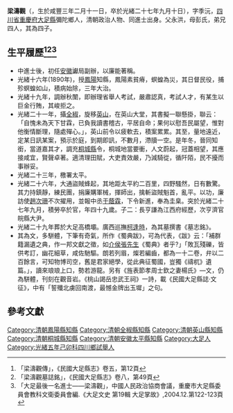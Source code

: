 '''梁濤觀'''（{{bd|1853年|3月20日|1901年|10月21日|catIdx=L梁濤觀}}，生於咸豐三年二月十一日，卒於光緒二十七年九月十日），字季沅，[[四川省|四川省]][[重慶府|重慶府]][[大足縣|大足縣]]彌陀鄉人，清朝政治人物、同進士出身。父永洪，母彭氏，弟兄四人，其為四子。

== 生平履歷<ref>「梁濤觀傳」，《民國大足縣志》卷五，第12頁</ref><ref>「梁濤觀墓誌銘」，《民國大足縣志》卷八，第49頁</ref><ref>「大足最後一名進士——梁濤觀」，中國人民政治協商會議，重慶市大足縣委員會教科文衛委員會編.《大足文史 第19輯 大足掌故》,2004.12.第122-123頁</ref> ==
* 中進士後，初任[[安徽|安徽]]讞局副辦，以廉能著稱。
* 光緒十六年(1890年)，授[[鳳陽|鳳陽]]知縣，鳳陽素貧瘠，螟蝗為災，其日督民役，捕殄螟蝗如山，積病始除，三年大治。
* 光緒十九年，調辦秋闈，即辦理省舉人考試，嚴肅認真，考試人才，有某生以巨金行賄，其峻拒之。
* 光緒二十一年，攝[[全椒|全椒]]，旋移[[英山|英山]]，在英山大堂，其書擬一聯懸掛，聯云：「自愧未為天下甘霖，已負我讀書稽古，平居自命；果何以慰吾民屬望，惟對他衡情斷理，隨處殫心。」，英山前令以疲軟去，積案累累。其至，量地遠近，定某日訊某案，預示於庭，到期即訊，不數月，滯牘一空。是年冬，晉同知銜，當道嘉其才，調充[[桐城縣|桐城縣]]令，桐城地當要衝，人文蔚起，冠蓋相望，其應接咸宜，賢聲卓著。適清理田賦，大吏責效嚴，乃減騎從，循阡陌，民不擾而事辦妥。
* 光緒二十三年，檄署太平。
* 光緒二十六年，大通盜賊蜂起，其地距太平約二百里，四野騷然，日有數驚。其力持鎮靜，練民團，捐廉購軍械，揮師出，擒斬盜賊魁首，亂平。以功，廉訪使[[趙次珊|趙次珊]]不次擢用，並報中丞[[于蔭霖|于蔭霖]]，下令新進，奉為圭臬。突於光緒二十七年九月，積勞卒於官，年四十九歲。子二：長亨謙為江西府經歷，次亨濟官皖縣大尹。
* 光緒二十九年葬於大足高橋壩。廣西巡撫[[柯逢時|柯逢時]]，為其墓撰書《墓志銘》。
* 其為文，多駢體，下筆有奇氣，所作《蜀典跋》，可為代表，《跋》云：「補群籍漏遺之典，作一邦文獻之徵，如[[張澍|介侯張先生]]《蜀典》者乎?」「敗瓦殘礫，皆供考訂，幽花細草，咸佐馳驅。朗若列眉，燦若編齒，都為一十二卷，弁以二百餘言，可知物博司空，舊是君家絕學，從此典征蜀國，豈獨《禱杌》遺篇。」，讀來琅琅上口，勢若游龍。另有《旌表節孝周士欽之妻楊氏》—文，仍為駢體，刊刻在觀音岩。《桃山謁岳忠武王祠》一詩，載《民國大足縣誌·文征》，中有「誓殲北虜回南渡，最憾金牌出玉墀」之句。

==參考文獻==
{{reflist}}
{{光緒九年癸未科殿試金榜}}
[[Category:清朝鳳陽縣知縣|Category:清朝鳳陽縣知縣]]
[[Category:清朝全椒縣知縣|Category:清朝全椒縣知縣]]
[[Category:清朝英山縣知縣|Category:清朝英山縣知縣]]
[[Category:清朝桐城縣知縣|Category:清朝桐城縣知縣]]
[[Category:清朝安徽太平縣知縣|Category:清朝安徽太平縣知縣]]
[[Category:大足人|Category:大足人]]
[[Category:光緒五年己卯科四川鄉試舉人|Category:光緒五年己卯科四川鄉試舉人]]